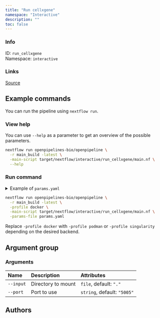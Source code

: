 ```yaml
---
title: "Run cellxgene"
namespace: "Interactive"
description: ""
toc: false
---
```


::: {.column-margin}

### Info

ID: `run_cellxgene`  
Namespace: `interactive`

### Links
[Source](https://github.com/openpipelines-bio/openpipeline/blob/main/src/interactive/run_cellxgene){.btn-action .btn-sm .btn-info .btn role="button"}

:::



## Example commands

You can run the pipeline using `nextflow run`.

### View help

You can use `--help` as a parameter to get an overview of the possible parameters.

```bash
nextflow run openpipelines-bio/openpipeline \
  -r main_build -latest \
  -main-script target/nextflow/interactive/run_cellxgene/main.nf \
  --help
```

### Run command

<details>
<summary>Example of `params.yaml`</summary>
```yaml

```
</details>

```bash
nextflow run openpipelines-bio/openpipeline \
  -r main_build -latest \
  -profile docker \
  -main-script target/nextflow/interactive/run_cellxgene/main.nf \
  -params-file params.yaml
```

:::{.callout-note}
Replace `-profile docker` with `-profile podman` or `-profile singularity` depending on the desired backend.
:::

## Argument group

### Arguments

|Name      |Description        |Attributes                  |
|:---------|:------------------|:---------------------------|
|`--input` |Directory to mount |`file`, default: `"."`      |
|`--port`  |Port to use        |`string`, default: `"5005"` |

## Authors


